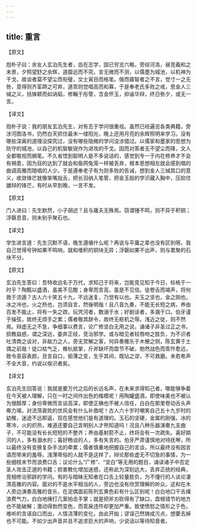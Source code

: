 ```yaml
---
---
---
```

title: 重言
---



【原文】

抱朴子曰：余友人玄泊先生者，齿在志学，固已穷览六略，旁综河洛，昼竞羲和之末景，夕照望舒之余辉，道靡远而不究，言无微而不测，以儒墨为城池，以机神为干戈，故谈者莫不望尘而衔璧，文士寅目而格笔。俄而寤智者之不言，觉寸一之无咎，意得则齐荃蹄之可弃，道乖则觉唱高而和寡，于是奉老氏多败之戒，思金人三缄之义，括锋颖而如讷韬，修翰于彤管，含金怀玉，抑谧华辩，终日弥夕，或无一言。

【译文】

抱朴子说：我的朋友玄泊先生，对有志于学问很重视。虽然已经遍览各类典籍，旁涉河图洛书，仍然白天抓住最末一缕阳光，晚上还用月亮的余辉照明来学习。没有哪些深奥的道理没探究过，没有哪些隐微的学问没涉猎过。以儒家和墨家的思想为防守的城池，以自己的机智敏锐作为进攻的干戈。因而对答者无不望尘而降，文人全都敬视而搁笔。不久省悟到聪明人是不多说话的，感觉到专一于内在修养才不会有祸患，因为目的达到了就会和鱼网兔笼一样被丢弃，根本思想相左就会感到唱的曲调高雅而随唱的人少。于是遵奉老子有为则多败的告诫，想到金人三缄其口的意义，收敛锋芒就像笨嘴拙舌，把长羽纳入笔管，把金玉般的学识藏入胸中，压抑住雄辩的锋芒，有时从早到晚，一言不发。

【原文】

门人进曰：先生默然，小子胡述？且与庸夫无殊焉。窃谓锺不鸣，则不异于积铜；浮磬息音，则未别乎聚石也。

【译文】

学生进言道：先生沉默不语，晚生遵循什么呢？再说与平庸之辈也没有区别呀。我自己觉得号钟如果不鸣响，就和堆积的铜块无异；浮磬如果不出声，则与累聚的石块不分。

【原文】

玄泊先生答曰：吾特收远名于万代，求知己于将来，岂能竞见知于今日，标格于一时乎？陶甄以盛酒，虽美不见酣；身卑而言高，虽是不见信。徒卷舌而竭声，将何救于流遁？古人六十笑五十九，不远迷复，乃觉有以也。夫玉之坚也，金之刚也，冰之冷也，火之热也，岂须自言，然後明哉！且八音九奏，不能无长短之病，养由百发不能止，将有一失之疏，玩凭河者，数溺于水；好剧谈者，多漏于口。伯牙谨于操弦，故终无烦手之累；儒者敬其辞令，故终无枢机之辱。浅近之徒，则不然焉。辩虚无之不急，争细事以费言，论广修坚白无用之说，诵诸子非圣过正之书，损教益惑，谓之深远，委弃正经，竞治邪学。或与暗见者较唇吻之胜负，为不识者吐清商之谈对，非敌力之人，旁无赏解之客，何异奏雅乐于木梗之侧，陈玄黄于土偶之前哉！徒口枯气乏，椎杭抵掌，斤斧缺坏而盘节不破，勃然战色而乖忤愈远，致令恚容表颜，丑言自口，偷薄之变，生乎其间，既玷之谬，不可救磨。未若希声不全大音，约说以俟识者矣。

【译文】

玄泊先生回答说：我就是要万代之后的长远名声，在未来求得知己者，哪能够争着在今天被人理解，只在一时之间作出色的楷模呢！用陶罐盛酒，即使味美也不被认为很醇厚；身份卑微而言谈高深，即使正确也不被人信任，白白在那里卷动舌头声嘶力竭，对流荡衰败的世风会有什么补救呢！古人六十岁时嘲笑自己五十九岁时的幼稚，迷途不远即返，现在感觉他们是有道理的。玉石的坚硬，金属的刚强，冰的寒冷，火的炽热，难道还要自己言明别人才熊知道吗！况且八种乐器演奏九支曲子，不可能没有长长短短的不整齐；养由基射箭不止，终将会有一次疏失。喜好䠀河的人，多有溺水的；喜好畅谈的人，多有失言的。伯牙严肃谨慎地对待抚琴，所以最终没有变换复杂手法的牵累；儒者慎重地把握自己的言谈，所以最终没有因言语而带来的羞辱。浅薄卑俗的人就不是这样了，辩论那些虚无不切急的事情，为一些细枝末节而浪费口舌；议论什么“广修”、“坚白”等无用的题目，诵读诸子中否定圣人攻击正道的书籍；损害教化增加迷惑，还称此为深刻远大，丢弃正统的经典，竞相修治邪辟的学问。有的与暗昧无知者在口舌上较量胜负，为不懂行的人谈论凄清高雅的内容。面对的不是水平相当的人，旁边也没有欣赏理解的听众。这和在木人旁边演奏高雅的音乐，在泥偶面前陈列玄黄色彩有什么区别呢！白白地口干舌燥浪费气力，白白地捶打几案拍击手掌；就是把斧刃砍得有了缺口，盘根错节的地方也不能破解；激动得勃然变色，而乖戾违忤却更加严重。致使愤怒之情形之于色，难听的言语自口而出，人情浇薄的变化，由此开始；谬误己然铸成污点，想要去掉也不可能。不如少出声音并且不追求巨大的声响，少说话以等待知音者。